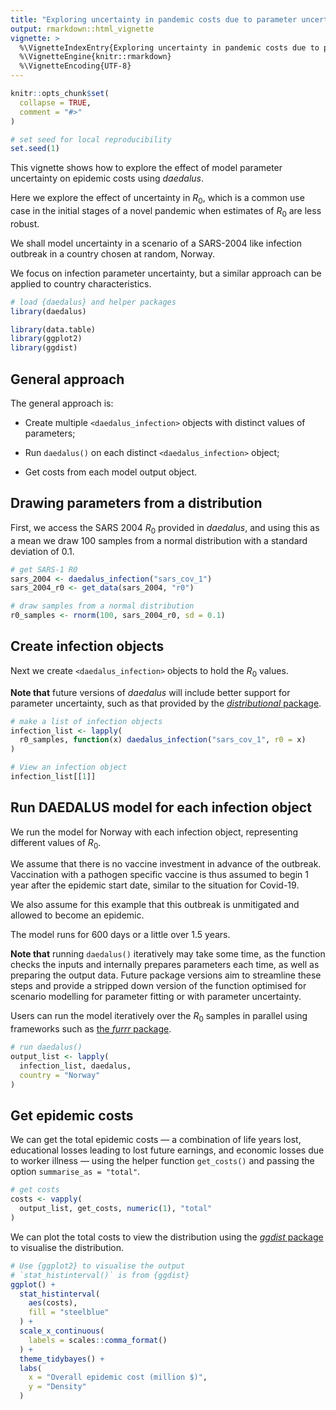 ```yaml
---
title: "Exploring uncertainty in pandemic costs due to parameter uncertainty"
output: rmarkdown::html_vignette
vignette: >
  %\VignetteIndexEntry{Exploring uncertainty in pandemic costs due to parameter uncertainty}
  %\VignetteEngine{knitr::rmarkdown}
  %\VignetteEncoding{UTF-8}
---
```


```r
knitr::opts_chunk$set(
  collapse = TRUE,
  comment = "#>"
)

# set seed for local reproducibility
set.seed(1)
```

This vignette shows how to explore the effect of model parameter uncertainty on epidemic costs using _daedalus_.

Here we explore the effect of uncertainty in $R_0$, which is a common use case in the initial stages of a novel pandemic when estimates of $R_0$ are less robust.

We shall model uncertainty in a scenario of a SARS-2004 like infection outbreak in a country chosen at random, Norway.

We focus on infection parameter uncertainty, but a similar approach can be applied to country characteristics.

```r
# load {daedalus} and helper packages
library(daedalus)

library(data.table)
library(ggplot2)
library(ggdist)
```

## General approach

The general approach is:

- Create multiple `<daedalus_infection>` objects with distinct values of parameters;

- Run `daedalus()` on each distinct `<daedalus_infection>` object;

- Get costs from each model output object.


## Drawing parameters from a distribution

First, we access the SARS 2004 $R_0$ provided in _daedalus_, and using this as a mean we draw 100 samples from a normal distribution with a standard deviation of 0.1.

```r
# get SARS-1 R0
sars_2004 <- daedalus_infection("sars_cov_1")
sars_2004_r0 <- get_data(sars_2004, "r0")

# draw samples from a normal distribution
r0_samples <- rnorm(100, sars_2004_r0, sd = 0.1)
```

## Create infection objects

Next we create `<daedalus_infection>` objects to hold the $R_0$ values.

**Note that** future versions of _daedalus_ will include better support for parameter uncertainty, such as that provided by the [_distributional_ package](https://cran.r-project.org/package=distributional).

```r
# make a list of infection objects
infection_list <- lapply(
  r0_samples, function(x) daedalus_infection("sars_cov_1", r0 = x)
)

# View an infection object
infection_list[[1]]
```

## Run DAEDALUS model for each infection object

We run the model for Norway with each infection object, representing different values of $R_0$.

We assume that there is no vaccine investment in advance of the outbreak. Vaccination with a pathogen specific vaccine is thus assumed to begin 1 year after the epidemic start date, similar to the situation for Covid-19.

We also assume for this example that this outbreak is unmitigated and allowed to become an epidemic.

The model runs for 600 days or a little over 1.5 years.

**Note that** running `daedalus()` iteratively may take some time, as the function checks the inputs and internally prepares parameters each time, as well as preparing the output data. Future package versions aim to streamline these steps and provide a stripped down version of the function optimised for scenario modelling for parameter fitting or with parameter uncertainty.

Users can run the model iteratively over the $R_0$ samples in parallel using frameworks such as [the _furrr_ package](https://cran.r-project.org/package=furrr).

```r
# run daedalus()
output_list <- lapply(
  infection_list, daedalus,
  country = "Norway"
)
```

## Get epidemic costs

We can get the total epidemic costs --- a combination of life years lost, educational losses leading to lost future earnings, and economic losses due to worker illness --- using the helper function `get_costs()` and passing the option `summarise_as = "total"`.

```r
# get costs
costs <- vapply(
  output_list, get_costs, numeric(1), "total"
)
```

We can plot the total costs to view the distribution using the [_ggdist_ package](https://cran.r-project.org/package=ggdist) to visualise the distribution.

```r
# Use {ggplot2} to visualise the output
# `stat_histinterval()` is from {ggdist}
ggplot() +
  stat_histinterval(
    aes(costs),
    fill = "steelblue"
  ) +
  scale_x_continuous(
    labels = scales::comma_format()
  ) +
  theme_tidybayes() +
  labs(
    x = "Overall epidemic cost (million $)",
    y = "Density"
  )
```
